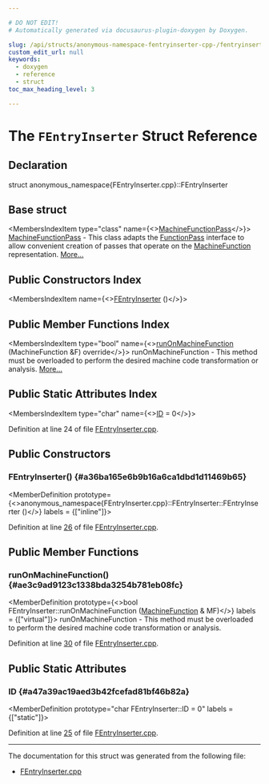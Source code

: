 ```yaml
---

# DO NOT EDIT!
# Automatically generated via docusaurus-plugin-doxygen by Doxygen.

slug: /api/structs/anonymous-namespace-fentryinserter-cpp-/fentryinserter
custom_edit_url: null
keywords:
  - doxygen
  - reference
  - struct
toc_max_heading_level: 3

---
```





# The `FEntryInserter` Struct Reference

<DoxygenPage pluginConfig={pluginConfig}>



## Declaration

<CodeBlock>struct anonymous_namespace{FEntryInserter.cpp}::FEntryInserter</CodeBlock>

## Base struct

<MembersIndex>

<MembersIndexItem
  type="class"
  name={<><a href="/docs/api/classes/llvm/machinefunctionpass">MachineFunctionPass</a></>}>
<a href="/docs/api/classes/llvm/machinefunctionpass">MachineFunctionPass</a> - This class adapts the <a href="/docs/api/classes/llvm/functionpass">FunctionPass</a> interface to allow convenient creation of passes that operate on the <a href="/docs/api/classes/llvm/machinefunction">MachineFunction</a> representation. <a href="/docs/api/classes/llvm/machinefunctionpass/#details">More...</a>
</MembersIndexItem>

</MembersIndex>

## Public Constructors Index

<MembersIndex>

<MembersIndexItem
  name={<><a href="#a36ba165e6b9b16a6ca1dbd1d11469b65">FEntryInserter</a> ()</>}>
</MembersIndexItem>

</MembersIndex>

## Public Member Functions Index

<MembersIndex>

<MembersIndexItem
  type="bool"
  name={<><a href="#ae3c9ad9123c1338bda3254b781eb08fc">runOnMachineFunction</a> (MachineFunction &amp;F) override</>}>
runOnMachineFunction - This method must be overloaded to perform the desired machine code transformation or analysis. <a href="#ae3c9ad9123c1338bda3254b781eb08fc">More...</a>
</MembersIndexItem>

</MembersIndex>

## Public Static Attributes Index

<MembersIndex>

<MembersIndexItem
  type="char"
  name={<><a href="#a47a39ac19aed3b42fcefad81bf46b82a">ID</a> = 0</>}>
</MembersIndexItem>

</MembersIndex>


Definition at line 24 of file <a href="/docs/api/files/lib/lib/codegen/fentryinserter-cpp">FEntryInserter.cpp</a>.

<SectionDefinition>

## Public Constructors

### FEntryInserter() {#a36ba165e6b9b16a6ca1dbd1d11469b65}

<MemberDefinition
  prototype={<>anonymous&#95;namespace&#123;FEntryInserter.cpp&#125;::FEntryInserter::FEntryInserter ()</>}
  labels = {["inline"]}>

Definition at line <a href="/docs/api/files/lib/lib/codegen/fentryinserter-cpp/#l00026">26</a> of file <a href="/docs/api/files/lib/lib/codegen/fentryinserter-cpp">FEntryInserter.cpp</a>.
</MemberDefinition>

</SectionDefinition>

<SectionDefinition>

## Public Member Functions

### runOnMachineFunction() {#ae3c9ad9123c1338bda3254b781eb08fc}

<MemberDefinition
  prototype={<>bool FEntryInserter::runOnMachineFunction (<a href="/docs/api/classes/llvm/machinefunction">MachineFunction</a> &amp; MF)</>}
  labels = {["virtual"]}>
runOnMachineFunction - This method must be overloaded to perform the desired machine code transformation or analysis.

Definition at line <a href="/docs/api/files/lib/lib/codegen/fentryinserter-cpp/#l00030">30</a> of file <a href="/docs/api/files/lib/lib/codegen/fentryinserter-cpp">FEntryInserter.cpp</a>.
</MemberDefinition>

</SectionDefinition>

<SectionDefinition>

## Public Static Attributes

### ID {#a47a39ac19aed3b42fcefad81bf46b82a}

<MemberDefinition
  prototype="char FEntryInserter::ID = 0"
  labels = {["static"]}>

Definition at line <a href="/docs/api/files/lib/lib/codegen/fentryinserter-cpp/#l00025">25</a> of file <a href="/docs/api/files/lib/lib/codegen/fentryinserter-cpp">FEntryInserter.cpp</a>.
</MemberDefinition>

</SectionDefinition>

<hr/>

The documentation for this struct was generated from the following file:

<ul>
<li><a href="/docs/api/files/lib/lib/codegen/fentryinserter-cpp">FEntryInserter.cpp</a></li>
</ul>

</DoxygenPage>
